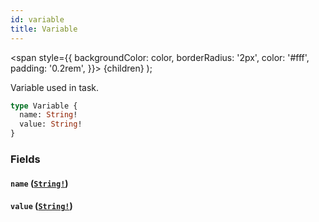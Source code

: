 ```yaml
---
id: variable
title: Variable
---
```


<span
style={{
      backgroundColor: color,
      borderRadius: '2px',
      color: '#fff',
      padding: '0.2rem',
    }}>
{children}
</span>
);

Variable used in task.

```graphql
type Variable {
  name: String!
  value: String!
}
```

### Fields

#### `name` ([`String!`](/reference/tasklist-api/scalars/string.mdx))

#### `value` ([`String!`](/reference/tasklist-api/scalars/string.mdx))
